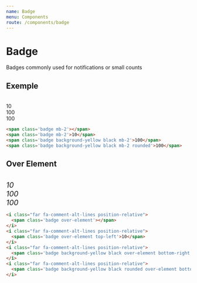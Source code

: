 ```yaml
---
name: Badge
menu: Components
route: /components/badge
---
```


# Badge

Badges commonly used for notifications or small counts

## Exemple

<span class='badge mb-2'></span><br />
<span class='badge mb-2'>10</span><br />
<span class='badge background-yellow black mb-2'>100</span><br />
<span class='badge background-yellow black mb-2 rounded'>100</span><br />

```html
<span class='badge mb-2'></span>
<span class='badge mb-2'>10</span>
<span class='badge background-yellow black mb-2'>100</span>
<span class='badge background-yellow black mb-2 rounded'>100</span>
```

## Over Element

<i class="far fa-comment-alt-lines mb-3 position-relative" style='font-size: 20px'>
  <span class='badge over-element'></span>
</i><br/>
<i class="far fa-comment-alt-lines mb-3 position-relative" style='font-size: 20px'>
  <span class='badge over-element top-left'>10</span>
</i><br/>
<i class="far fa-comment-alt-lines mb-3 position-relative" style='font-size: 20px'>
  <span class='badge background-yellow black over-element bottom-right'>100</span>
</i><br/>
<i class="far fa-comment-alt-lines mb-3 position-relative" style='font-size: 20px'>
  <span class='badge background-yellow black rounded over-element bottom-left'>100</span>
</i><br/>

```html
<i class="far fa-comment-alt-lines position-relative">
  <span class='badge over-element'></span>
</i>
<i class="far fa-comment-alt-lines position-relative">
  <span class='badge over-element top-left'>10</span>
</i>
<i class="far fa-comment-alt-lines position-relative">
  <span class='badge background-yellow black over-element bottom-right'>100</span>
</i>
<i class="far fa-comment-alt-lines position-relative">
  <span class='badge background-yellow black rounded over-element bottom-left'>100</span>
</i>
```